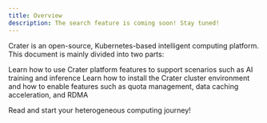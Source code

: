 ```yaml
---
title: Overview
description: The search feature is coming soon! Stay tuned!
---
```


Crater is an open-source, Kubernetes-based intelligent computing platform. This document is mainly divided into two parts:

<Cards>
  <Card href="user" title="User Guide">
    Learn how to use Crater platform features to support scenarios such as AI training and inference
  </Card>
  <Card href="admin" title="Administrator Guide">
    Learn how to install the Crater cluster environment and how to enable features such as quota management, data caching acceleration, and RDMA
  </Card>
</Cards>

Read and start your heterogeneous computing journey!